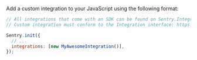 Add a custom integration to your JavaScript using the following format:

```javascript
// All integrations that come with an SDK can be found on Sentry.Integrations object
// Custom integration must conform to the Integration interface: https://github.com/getsentry/sentry-javascript/blob/master/packages/types/src/integration.ts

Sentry.init({
  // ...
  integrations: [new MyAwesomeIntegration()],
});
```
